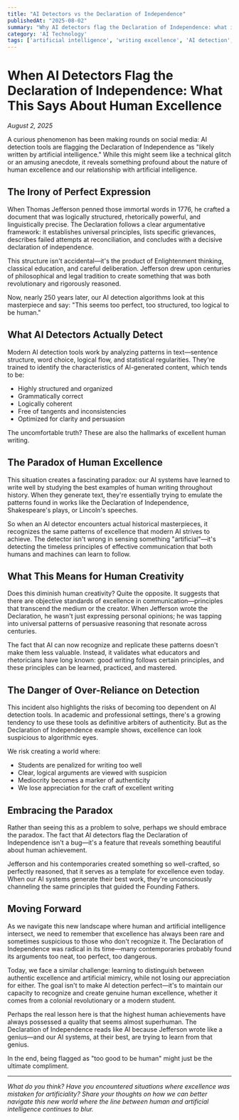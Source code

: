 ```yaml
---
title: "AI Detectors vs the Declaration of Independence"
publishedAt: "2025-08-02"
summary: "Why AI detectors flag the Declaration of Independence: what it reveals about writing quality, human creativity, and the limits of AI detection systems."
category: 'AI Technology'
tags: ['artificial intelligence', 'writing excellence', 'AI detection', 'human creativity']
---
```


# When AI Detectors Flag the Declaration of Independence: What This Says About Human Excellence

*August 2, 2025*

A curious phenomenon has been making rounds on social media: AI detection tools are flagging the Declaration of Independence as "likely written by artificial intelligence." While this might seem like a technical glitch or an amusing anecdote, it reveals something profound about the nature of human excellence and our relationship with artificial intelligence.

## The Irony of Perfect Expression

When Thomas Jefferson penned those immortal words in 1776, he crafted a document that was logically structured, rhetorically powerful, and linguistically precise. The Declaration follows a clear argumentative framework: it establishes universal principles, lists specific grievances, describes failed attempts at reconciliation, and concludes with a decisive declaration of independence.

This structure isn't accidental—it's the product of Enlightenment thinking, classical education, and careful deliberation. Jefferson drew upon centuries of philosophical and legal tradition to create something that was both revolutionary and rigorously reasoned.

Now, nearly 250 years later, our AI detection algorithms look at this masterpiece and say: "This seems too perfect, too structured, too logical to be human."

## What AI Detectors Actually Detect

Modern AI detection tools work by analyzing patterns in text—sentence structure, word choice, logical flow, and statistical regularities. They're trained to identify the characteristics of AI-generated content, which tends to be:

- Highly structured and organized
- Grammatically correct
- Logically coherent
- Free of tangents and inconsistencies
- Optimized for clarity and persuasion

The uncomfortable truth? These are also the hallmarks of excellent human writing.

## The Paradox of Human Excellence

This situation creates a fascinating paradox: our AI systems have learned to write well by studying the best examples of human writing throughout history. When they generate text, they're essentially trying to emulate the patterns found in works like the Declaration of Independence, Shakespeare's plays, or Lincoln's speeches.

So when an AI detector encounters actual historical masterpieces, it recognizes the same patterns of excellence that modern AI strives to achieve. The detector isn't wrong in sensing something "artificial"—it's detecting the timeless principles of effective communication that both humans and machines can learn to follow.

## What This Means for Human Creativity

Does this diminish human creativity? Quite the opposite. It suggests that there are objective standards of excellence in communication—principles that transcend the medium or the creator. When Jefferson wrote the Declaration, he wasn't just expressing personal opinions; he was tapping into universal patterns of persuasive reasoning that resonate across centuries.

The fact that AI can now recognize and replicate these patterns doesn't make them less valuable. Instead, it validates what educators and rhetoricians have long known: good writing follows certain principles, and these principles can be learned, practiced, and mastered.

## The Danger of Over-Reliance on Detection

This incident also highlights the risks of becoming too dependent on AI detection tools. In academic and professional settings, there's a growing tendency to use these tools as definitive arbiters of authenticity. But as the Declaration of Independence example shows, excellence can look suspicious to algorithmic eyes.

We risk creating a world where:
- Students are penalized for writing too well
- Clear, logical arguments are viewed with suspicion
- Mediocrity becomes a marker of authenticity
- We lose appreciation for the craft of excellent writing

## Embracing the Paradox

Rather than seeing this as a problem to solve, perhaps we should embrace the paradox. The fact that AI detectors flag the Declaration of Independence isn't a bug—it's a feature that reveals something beautiful about human achievement.

Jefferson and his contemporaries created something so well-crafted, so perfectly reasoned, that it serves as a template for excellence even today. When our AI systems generate their best work, they're unconsciously channeling the same principles that guided the Founding Fathers.

## Moving Forward

As we navigate this new landscape where human and artificial intelligence intersect, we need to remember that excellence has always been rare and sometimes suspicious to those who don't recognize it. The Declaration of Independence was radical in its time—many contemporaries probably found its arguments too neat, too perfect, too dangerous.

Today, we face a similar challenge: learning to distinguish between authentic excellence and artificial mimicry, while not losing our appreciation for either. The goal isn't to make AI detection perfect—it's to maintain our capacity to recognize and create genuine human excellence, whether it comes from a colonial revolutionary or a modern student.

Perhaps the real lesson here is that the highest human achievements have always possessed a quality that seems almost superhuman. The Declaration of Independence reads like AI because Jefferson wrote like a genius—and our AI systems, at their best, are trying to learn from that genius.

In the end, being flagged as "too good to be human" might just be the ultimate compliment.

---

*What do you think? Have you encountered situations where excellence was mistaken for artificiality? Share your thoughts on how we can better navigate this new world where the line between human and artificial intelligence continues to blur.*